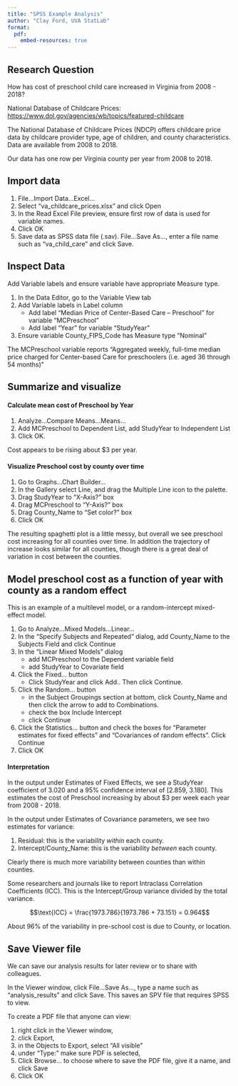 ```yaml
---
title: "SPSS Example Analysis"
author: "Clay Ford, UVA StatLab"
format:
  pdf:
    embed-resources: true
---
```


## Research Question

How has cost of preschool child care increased in Virginia from 2008 - 2018?

National Database of Childcare Prices: 
[https://www.dol.gov/agencies/wb/topics/featured-childcare](https://www.dol.gov/agencies/wb/topics/featured-childcare)

The National Database of Childcare Prices (NDCP) offers childcare price data by childcare provider type, age of children, and county characteristics. Data are available from 2008 to 2018.

Our data has one row per Virginia county per year from 2008 to 2018.

## Import data

1. File...Import Data...Excel...
2. Select "va_childcare_prices.xlsx" and click Open
3. In the Read Excel File preview, ensure first row of data is used for variable names.
4. Click OK
5. Save data as SPSS data file (.sav). File...Save As..., enter a file name such as "va_child_care" and click Save.

## Inspect Data

Add Variable labels and ensure variable have appropriate Measure type.

1. In the Data Editor, go to the Variable View tab
2. Add Variable labels in Label column   
    * Add label "Median Price of Center-Based Care – Preschool" for variable "MCPreschool"
    * Add label "Year" for variable "StudyYear"   
3. Ensure variable County_FIPS_Code has Measure type "Nominal"

The MCPreschool variable reports "Aggregated weekly, full-time median price charged for Center-based Care for preschoolers (i.e. aged 36 through 54 months)"

## Summarize and visualize

#### Calculate mean cost of Preschool by Year

1. Analyze...Compare Means...Means...
2. Add MCPreschool to Dependent List, add StudyYear to Independent List
3. Click OK.

Cost appears to be rising about $3 per year.

#### Visualize Preschool cost by county over time

1. Go to Graphs...Chart Builder...
2. In the Gallery select Line, and drag the Multiple Line icon to the palette.
3. Drag StudyYear to "X-Axis?" box
4. Drag MCPreschool to "Y-Axis?" box
5. Drag County_Name to "Set color?" box
6. Click OK

The resulting spaghetti plot is a little messy, but overall we see preschool cost increasing for all counties over time. In addition the trajectory of increase looks similar for all counties, though there is a great deal of variation in cost between the counties.

## Model preschool cost as a function of year with county as a random effect 

This is an example of a multilevel model, or a random-intercept mixed-effect model.

1. Go to Analyze...Mixed Models...Linear...
2. In the "Specify Subjects and Repeated" dialog, add County_Name to the Subjects Field and click Continue
3. In the "Linear Mixed Models" dialog  
    * add MCPreschool to the Dependent variable field
    * add StudyYear to Covariate field
4. Click the Fixed... button
    * Click StudyYear and click Add.. Then click Continue.
5. Click the Random... button
    * in the Subject Groupings section at bottom, click County_Name and then click the arrow to add to Combinations.
    * check the box Include Intercept
    * click Continue
6. Click the Statistics... button and check the boxes for "Parameter estimates for fixed effects" and "Covariances of random effects". Click Continue
7. Click OK

#### Interpretation

In the output under Estimates of Fixed Effects, we see a StudyYear coefficient of 3.020 and a 95% confidence interval of [2.859, 3.180]. This estimates the cost of Preschool increasing by about $3 per week each year from 2008 - 2018.

In the output under Estimates of Covariance parameters, we see two estimates for variance:

1. Residual: this is the variability _within_ each county.
2. Intercept/County_Name: this is the variability _between_ each county.

Clearly there is much more variability between counties than within counties.

Some researchers and journals like to report Intraclass Correlation Coefficients (ICC). This is the Intercept/Group variance divided by the total variance.

$$\text{ICC} = \frac{1973.786}{1973.786 + 73.151} = 0.964$$ 

About 96% of the variability in pre-school cost is due to County, or location.

## Save Viewer file

We can save our analysis results for later review or to share with colleagues.

In the Viewer window, click File...Save As..., type a name such as "analysis_results" and click Save. This saves an SPV file that requires SPSS to view.

To create a PDF file that anyone can view:

1. right click in the Viewer window, 
2. click Export, 
3. in the Objects to Export, select "All visible"
3. under "Type:" make sure PDF is selected,
4. Click Browse... to choose where to save the PDF file, give it a name, and click Save
5. Click OK

<br><br><br>